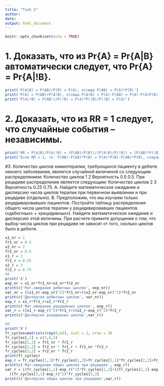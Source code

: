 ---
title: "Task 2"
author: 
date: 
output: html_document
---


```{r setup, include=FALSE}

knitr::opts_chunk$set(echo = TRUE)

```

# 1. Доказать, что из Pr{A} = Pr{A|B} автоматически следует, что Pr{A} = Pr{A|!B}. 

```{r}

print('P(A|B) = P(AB)/P(B) = P(A), отсюда P(AB) = P(A)*P(B)')
print('P(A) = P(AB)+P(A!B), отсюда P(A!B) = P(A)-P(AB) = P(A)-P(A)P(B) = P(A)*(1-P(B)) = P(A)*P(!B)')
print('P(A|!B) = P(AB!)/P(!B) = P(A)*P(!B)/P(!B) = P(A)')

```

# 2. Доказать, что из RR = 1 следует, что случайные события – независимы.

```{r}
print('RR = P(A|B)/P(A|!B) = (P(AB)/P(B))/(P(A!B)/P(!B)) = (P(AB)*P(!B))/(P(A!B)*P(B)) = (P(AB)*(1-P(B)))/((P(A)-P(AB))*P(B)) = (P(AB)-P(AB)*P(B))/(P(A)*P(B)-P(AB)*P(B))')
print('Если RR = 1, то  P(AB)-P(AB)*P(B) = P(A)*P(B)-P(AB)*P(B), сокращаем P(AB)*P(B), получаем P(AB) = P(A)*P(B), что и есть одно из определений независимости событий A и B')
```

#3. Количество циклов химиотерапии, требующихся пациенту в дебюте некоего заболевания, является случайной величиной со следующим распределением: Количество циклов 1 2 Вероятность 0.5 0.5. При рецидиве распределение является следующим: Количество циклов 2 3 Вероятность 0.25 0.75. A. Найдите математическое ожидание и дисперсию числа циклов терапии при первичном выявлении и при рецидиве (отдельно). B. Предположим, что мы изучаем только рецидивировавших пациентов. Постройте таблицу распределения общего числа циклов терапии у рецидивировавших пациентов («дебютных» + «рецидивных»). Найдите математическое ожидание и дисперсию этой величины. При расчете примите допущение о том, что выбор числа циклов при рецидиве не зависит от того, сколько циклов было в дебюте.

```{r}
x1_nr = 1
fr1_nr = 0.5
x2_nr = 2
fr2_nr = 0.5
x1_r = 2
fr1_r = 0.25
x2_r = 3
fr2_r = 0.75
#А
print('A')
exp_nr = x1_nr*fr1_nr+x2_nr*fr2_nr
print(c('Мат.ожидание дебютных циклов', exp_nr))
var_nr = ((x1_nr-exp_nr)^2)*fr1_nr+((x2_nr-exp_nr)^2)*fr2_nr
print(c('Дисперсия дебютных циклов', var_nr))
exp_r = x1_r*fr1_r+x2_r*fr2_r
print(c('Мат.ожидание рецидивных циклов', exp_r))
var_r = ((x1_r-exp_r)^2)*fr1_r+((x2_r-exp_r)^2)*fr2_r
print(c('Дисперсия рецидивных циклов',var_r))

#B
print('B')
fr_cycles=matrix(c(rep(0,6)), ncol = 2, nrow = 3)
fr_cycles[,1] = c(3,4,5)
fr_cycles[1,2] = fr1_nr * fr1_r
fr_cycles[2,2] = fr2_nr * fr1_r + fr1_nr *fr2_r
fr_cycles[3,2] = fr2_nr * fr2_r
print(fr_cycles)
exp_r = fr_cycles[1,1]*fr_cycles[1,2]+fr_cycles[2,1]*fr_cycles[2,2]+fr_cycles[3,1]*fr_cycles[3,2]
print(c('Мат.ожидание общих циклов при рецидиве', exp_r))
var_r = ((fr_cycles[1,1]-exp_r)^2)*fr_cycles[1,2]+((fr_cycles[2,1]-exp_r)^2)*fr_cycles[2,2]+
  ((fr_cycles[3,1]-exp_r)^2)*fr_cycles[3,2]
print(c('Дисперсия общих циклов при рецидиве',var_r))
```
